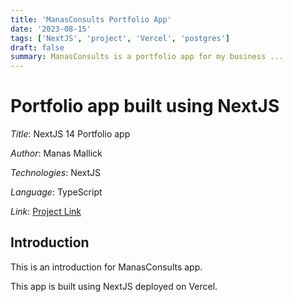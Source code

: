 ```yaml
---
title: 'ManasConsults Portfolio App'
date: '2023-08-15'
tags: ['NextJS', 'project', 'Vercel', 'postgres']
draft: false
summary: ManasConsults is a portfolio app for my business ...
---
```


# Portfolio app built using NextJS

_Title_: NextJS 14 Portfolio app

_Author_: Manas Mallick

_Technologies_: NextJS

_Language_: TypeScript

_Link_: [Project Link](https://manasconsults.net)

## Introduction

This is an introduction for ManasConsults app.

This app is built using NextJS deployed on Vercel.
